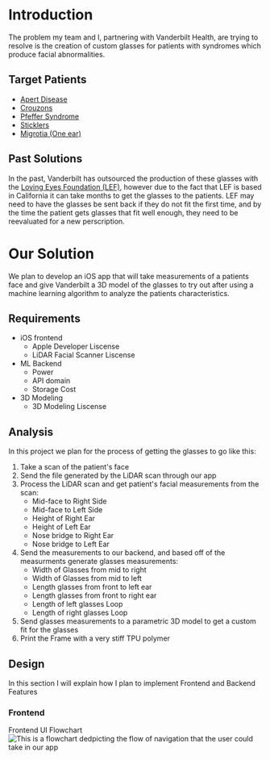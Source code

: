 # Introduction

The problem my team and I, partnering with Vanderbilt Health, are trying to resolve is the creation of custom glasses for patients with syndromes which produce facial abnormalities.

## Target Patients

* [Apert Disease](https://my.clevelandclinic.org/health/diseases/22077-apert-syndrome)
* [Crouzons](https://www.chop.edu/conditions-diseases/crouzon-syndrome)
* [Pfeffer Syndrome](https://my.clevelandclinic.org/health/diseases/25125-pfeiffer-syndrome)
* [Sticklers](https://my.clevelandclinic.org/health/diseases/17987-stickler-syndrome)
* [Migrotia (One ear)](https://my.clevelandclinic.org/health/diseases/21063-microtia)

## Past Solutions

In the past, Vanderbilt has outsourced the production of these glasses with the [Loving Eyes Foundation (LEF)](https://www.lovingeyesfoundation.org/), however due to the fact that LEF is based in California it can take months to get the glasses to the patients. LEF may need to have the glasses be sent back if they do not fit the first time, and by the time the patient gets glasses that fit well enough, they need to be reevaluated for a new perscription.

# Our Solution

We plan to develop an iOS app that will take measurements of a patients face and give Vanderbilt a 3D model of the glasses to try out after using a machine learning algorithm to analyze the patients characteristics.

## Requirements

* iOS frontend
    * Apple Developer Liscense
    * LiDAR Facial Scanner Liscense
* ML Backend
    * Power
    * API domain 
    * Storage Cost
* 3D Modeling
    * 3D Modeling Liscense

## Analysis

In this project we plan for the process of getting the glasses to go like this:

1. Take a scan of the patient's face
2. Send the file generated by the LiDAR scan through our app
3. Process the LiDAR scan and get patient's facial measurements from the scan:
    * Mid-face to Right Side
    * Mid-face to Left Side
    * Height of Right Ear
    * Height of Left Ear
    * Nose bridge to Right Ear
    * Nose bridge to Left Ear
4. Send the measurements to our backend, and based off of the measurments generate glasses measurements:
    * Width of Glasses from mid to right
    * Width of Glasses from mid to left
    * Length glasses from front to left ear
    * Length glasses from front to right ear
    * Length of left glasses Loop
    * Length of right glasses Loop
5. Send glasses measurements to a parametric 3D model to get a custom fit for the glasses
6. Print the Frame with a very stiff TPU polymer

## Design

In this section I will explain how I plan to implement Frontend and Backend Features

### Frontend

Frontend UI Flowchart
![This is a flowchart dedpicting the flow of navigation that the user could take in our app](flowchart-for-gfg.webp)

